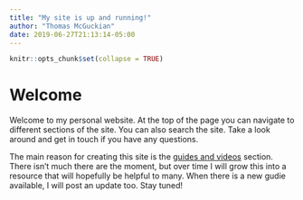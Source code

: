 ```yaml
---
title: "My site is up and running!"
author: "Thomas McGuckian"
date: 2019-06-27T21:13:14-05:00
---
```


```r
knitr::opts_chunk$set(collapse = TRUE)
```

# Welcome

Welcome to my personal website. At the top of the page you can navigate to different sections of the site. You can also search the site. Take a look around and get in touch if you have any questions.  

The main reason for creating this site is the [guides and videos](/courses) section. There isn't much there are the moment, but over time I will grow this into a resource that will hopefully be helpful to many. When there is a new gudie available, I will post an update too. Stay tuned!
